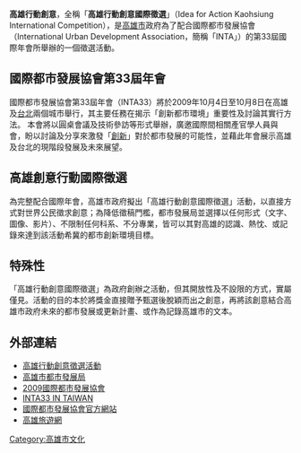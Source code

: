 '''高雄行動創意'''，全稱「'''高雄行動創意國際徵選'''」（Idea for Action Kaohsiung International Competition），是[[高雄市|高雄市]]政府為了配合國際都市發展協會（International Urban Development Association，簡稱「INTA」）的第33屆國際年會所舉辦的一個徵選活動。
== 國際都市發展協會第33屆年會 ==
國際都市發展協會第33屆年會（INTA33）將於2009年10月4日至10月8日在高雄及[[台北|台北]]兩個城市舉行，其主要任務在揭示「創新都市環境」重要性及討論其實行方法。
本會將以圓桌會議及技術參訪等形式舉辦，廣邀國際間相關產官學人員與會，盼以討論及分享來激發「[[創新|創新]]」對於都市發展的可能性，並藉此年會展示高雄及台北的現階段發展及未來展望。
== 高雄創意行動國際徵選 ==
為完整配合國際年會，高雄市政府擬出「高雄行動創意國際徵選」活動，以直接方式對世界公民徵求創意；為降低徵稿門檻，都市發展局並選擇以任何形式（文字、圖像、影片）、不限制任何科系、不分專業，皆可以其對高雄的認識、熱忱、或記錄來達到該活動希冀的都市創新環境目標。
== 特殊性 ==
「高雄行動創意國際徵選」為政府創辦之活動，但其開放性及不設限的方式，實屬僅見。活動的目的本於將獎金直接贈予甄選後脫穎而出之創意，再將該創意結合高雄市政府未來的都市發展或更新計畫、或作為記錄高雄市的文本。
== 外部連結 ==
*[https://web.archive.org/web/20090609074757/http://www.ideaforaction.org.tw/  高雄行動創意徵選活動]
*[http://urban-web.kcg.gov.tw/  高雄市都市發展局] {{Wayback|url=http://urban-web.kcg.gov.tw/ |date=20090603022017 }}
*[https://web.archive.org/web/20091002215422/http://inta33.cpami.gov.tw/  2009國際都市發展協會]
*[https://web.archive.org/web/20090503164025/http://www.inta33.org/  INTA33 IN TAIWAN]{{en}}
*[http://www.inta-aivn.org/  國際都市發展協會官方網站] {{Wayback|url=http://www.inta-aivn.org/ |date=20090225121413 }}{{en}}
*[https://web.archive.org/web/20090627010737/http://khh.travel/tw/  高雄旅遊網]

[[Category:高雄市文化|Category:高雄市文化]]